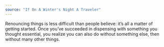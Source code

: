 ```yaml
---
source: "If On A Winter's Night A Traveler"
---
```


Renouncing things is less difficult than people believe: it’s all a matter of getting started. Once you’ve succeeded in dispensing with something you thought essential, you realize you can also do without something else, then without many other things.



